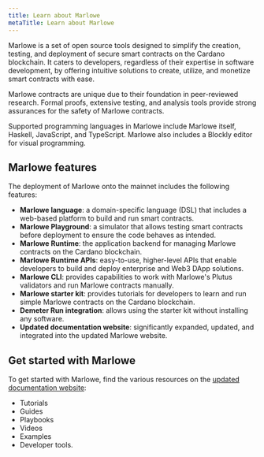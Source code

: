 ```yaml
---
title: Learn about Marlowe
metaTitle: Learn about Marlowe
---
```


Marlowe is a set of open source tools designed to simplify the creation, testing, and deployment of secure smart contracts on the Cardano blockchain. It caters to developers, regardless of their expertise in software development, by offering intuitive solutions to create, utilize, and monetize smart contracts with ease. 

Marlowe contracts are unique due to their foundation in peer-reviewed research. Formal proofs, extensive testing, and analysis tools provide strong assurances for the safety of Marlowe contracts.  

Supported programming languages in Marlowe include Marlowe itself, Haskell, JavaScript, and TypeScript. Marlowe also includes a Blockly editor for visual programming.

## Marlowe features

The deployment of Marlowe onto the mainnet includes the following features:

- **Marlowe language**: a domain-specific language (DSL) that includes a web-based platform to build and run smart contracts. 
- **Marlowe Playground**: a simulator that allows testing smart contracts before deployment to ensure the code behaves as intended. 
- **Marlowe Runtime**: the application backend for managing Marlowe contracts on the Cardano blockchain. 
- **Marlowe Runtime APIs**: easy-to-use, higher-level APIs that enable developers to build and deploy enterprise and Web3 DApp solutions.
- **Marlowe CLI**: provides capabilities to work with Marlowe's Plutus validators and run Marlowe contracts manually. 
- **Marlowe starter kit**: provides tutorials for developers to learn and run simple Marlowe contracts on the Cardano blockchain.
- **Demeter Run integration**: allows using the starter kit without installing any software. 
- **Updated documentation website**: significantly expanded, updated, and integrated into the updated Marlowe website. 

## Get started with Marlowe

To get started with Marlowe, find the various resources on the [updated documentation website](link):

- Tutorials
- Guides
- Playbooks
- Videos
- Examples
- Developer tools.

